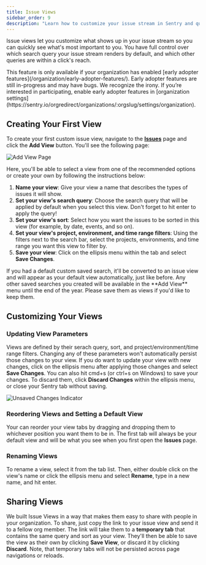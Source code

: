 ```yaml
---
title: Issue Views
sidebar_order: 9
description: "Learn how to customize your issue stream in Sentry and quickly see the issues that are most important to you."
---
```


Issue views let you customize what shows up in your issue stream so you can quickly see what's most important to you. You have full control over which search query your issue stream renders by default, and which other queries are within a click's reach.

<Alert>
  This feature is only available if your organization has enabled [early adopter features](/organization/early-adopter-features/). Early adopter features are still in-progress and may have bugs. We recognize the irony. If you’re interested in participating, enable early adopter features in [organization settings](https://sentry.io/orgredirect/organizations/:orgslug/settings/organization).
</Alert>

## Creating Your First View

To create your first custom issue view, navigate to the [**Issues**](https://sentry.io/orgredirect/organizations/:orgslug/issues/) page and click the **Add View** button. You'll see the following page:

![Add View Page](./img/issue_views_add_view.png)

Here, you'll be able to select a view from one of the recommended options or create your own by following the instructions below:


1. **Name your view**: Give your view a name that describes the types of issues it will show.
2. **Set your view's search query**: Choose the search query that will be applied by default when you select this view. Don't forget to hit enter to apply the query!
3. **Set your view's sort**: Select how you want the issues to be sorted in this view (for example, by date, events, and so on).
4. **Set your view's project, environment, and time range filters**: Using the filters next to the search bar, select the projects, environments, and time range you want this view to filter by.
4. **Save your view**: Click on the ellipsis menu within the tab and select **Save Changes**.

<Alert>
If you had a default custom saved search, it'll be converted to an issue view and will appear as your default view automatically, just like before. Any other saved searches you created will be available in the **Add View** menu until the end of the year. Please save them as views if you'd like to keep them.
</Alert>

## Customizing Your Views


### Updating View Parameters

Views are defined by their serach query, sort, and project/environment/time range filters. Changing any of these parameters won't automatically persist those changes to your view. If you do want to update your view with new changes, click on the ellipsis menu after applying those changes and select **Save Changes**. You can also hit cmd+s (or ctrl+s on Windows) to save your changes. To discard them, click **Discard Changes** within the ellipsis menu, or close your Sentry tab without saving.

![Unsaved Changes Indicator](./img/issue_views_unsaved_changes_indicator.png)

### Reordering Views and Setting a Default View

Your can reorder your view tabs by dragging and dropping them to whichever position you want them to be in. The first tab will always be your default view and will be what you see when you first open the **Issues** page.


### Renaming Views

To rename a view, select it from the tab list. Then, either double click on the view's name or click the ellipsis menu and select **Rename**, type in a new name, and hit enter.


## Sharing Views

We built Issue Views in a way that makes them easy to share with people in your organization. To share, just copy the link to your issue view and send it to a fellow org member. The link will take them to a **temporary tab** that contains the same query and sort as your view. They'll then be able to save the view as their own by clicking **Save View**, or discard it by clicking **Discard**. Note, that temporary tabs will not be persisted across page navigations or reloads.
